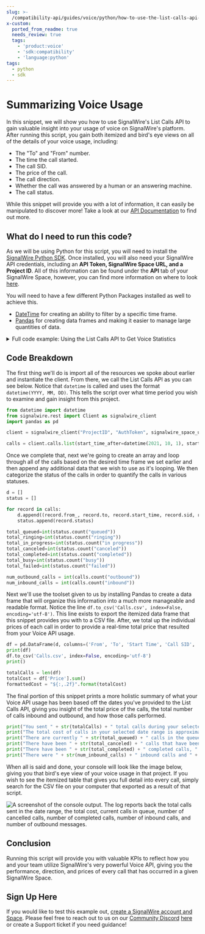 ```yaml
---
slug: >-
  /compatibility-api/guides/voice/python/how-to-use-the-list-calls-api-to-get-statistics-python
x-custom:
  ported_from_readme: true
  needs_review: true
  tags:
    - 'product:voice'
    - 'sdk:compatibility'
    - 'language:python'
tags:
  - python
  - sdk
---
```


# Summarizing Voice Usage

In this snippet, we will show you how to use SignalWire's List Calls API to gain valuable insight into your usage of voice on SignalWire's platform. After running this script, you gain both itemized and bird's eye views on all of the details of your voice usage, including:

- The "To" and "From" number.
- The time the call started.
- The call SID.
- The price of the call.
- The call direction.
- Whether the call was answered by a human or an answering machine.
- The call status.

While this snippet will provide you with a lot of information, it can easily be manipulated to discover more! Take a look at our [API Documentation](/rest/compatibility-api/endpoints/list-all-calls) to find out more.

## What do I need to run this code?

As we will be using Python for this script, you will need to install the [SignalWire Python SDK](/compatibility-api/sdks). Once installed, you will also need your SignalWire API credentials, including an **API Token, SignalWire Space URL, and a Project ID**. All of this information can be found under the **API** tab of your SignalWire Space, however, you can find more information on where to look [here](/platform/dashboard/get-started/explore).

You will need to have a few different Python Packages installed as well to achieve this.

- [DateTime](https://docs.python.org/3/library/datetime.html) for creating an ability to filter by a specific time frame.
- [Pandas](https://pandas.pydata.org/) for creating data frames and making it easier to manage large quantities of data.

<details>
  <summary>Full code example: Using the List Calls API to Get Voice Statistics</summary>

```python
from datetime import datetime
from signalwire.rest import Client as signalwire_client
import pandas as pd

client = signalwire_client("ProjectID", "AuthToken", signalwire_space_url='example.signalwire.com')

calls = client.calls.list(start_time_after=datetime(2021, 10, 1), start_time_before=datetime(2021, 10, 31))


d = []
status = []

for record in calls:
    d.append((record.from_, record.to, record.start_time, record.sid, record.price, record.direction, record.answered_by, record.status))
    status.append(record.status)

total_queued=int(status.count("queued"))
total_ringing=int(status.count("ringing"))
total_in_progress=int(status.count("in progress"))
total_canceled=int(status.count("canceled"))
total_completed=int(status.count("completed"))
total_busy=int(status.count("busy"))
total_failed=int(status.count("failed"))

num_outbound_calls = int(calls.count("outbound"))
num_inbound_calls = int(calls.count("inbound"))

df = pd.DataFrame(d, columns=('From', 'To', 'Start Time', 'Call SID',  'Price', 'Call Direction', 'Answered By', 'Call Status'))
print(df)
df.to_csv('Calls.csv', index=False, encoding='utf-8')
print()

totalCalls = len(df)
totalCost = df['Price'].sum()
formattedCost = "${:,.2f}".format(totalCost)

print("You sent " + str(totalCalls) + " total calls during your selected date range.")
print("The total cost of calls in your selected date range is approximately " + formattedCost + " USD.")
print("There are currently " + str(total_queued) + " calls in the queue, with " + str(total_ringing) + " currently ringing and " + str(total_in_progress) + " currently in progress.")
print("There have been " + str(total_canceled) + " calls that have been canceled.")
print("There have been " + str(total_completed) + " completed calls, " + str(total_busy) + " calls marked as busy, and " + str(total_failed) + " failed calls.")
print("There were " + str(num_inbound_calls) + " inbound calls and " + str(num_outbound_calls) + " outbound calls.")
```

</details>

## Code Breakdown

The first thing we'll do is import all of the resources we spoke about earlier and instantiate the client. From there, we call the List Calls API as you can see below. Notice that `datetime` is called and uses the format `datetime(YYYY, MM, DD)`. This tells the script over what time period you wish to examine and gain insight from this project.

```python
from datetime import datetime
from signalwire.rest import Client as signalwire_client
import pandas as pd

client = signalwire_client("ProjectID", "AuthToken", signalwire_space_url='example.signalwire.com')

calls = client.calls.list(start_time_after=datetime(2021, 10, 1), start_time_before=datetime(2021, 10, 31))
```

Once we complete that, next we're going to create an array and loop through all of the calls based on the desired time frame we set earlier and then append any additional data that we wish to use as it's looping. We then categorize the status of the calls in order to quantify the calls in various statuses.

```python
d = []
status = []

for record in calls:
    d.append((record.from_, record.to, record.start_time, record.sid, record.price, record.direction, record.answered_by, record.status))
    status.append(record.status)

total_queued=int(status.count("queued"))
total_ringing=int(status.count("ringing"))
total_in_progress=int(status.count("in progress"))
total_canceled=int(status.count("canceled"))
total_completed=int(status.count("completed"))
total_busy=int(status.count("busy"))
total_failed=int(status.count("failed"))

num_outbound_calls = int(calls.count("outbound"))
num_inbound_calls = int(calls.count("inbound"))
```

Next we'll use the toolset given to us by installing Pandas to create a data frame that will organize this information into a much more manageable and readable format. Notice the line `df.to_csv('Calls.csv', index=False, encoding='utf-8')`. This line exists to export the itemized data frame that this snippet provides you with to a CSV file. After, we total up the individual prices of each call in order to provide a real-time total price that resulted from your Voice API usage.

```python
df = pd.DataFrame(d, columns=('From', 'To', 'Start Time', 'Call SID',  'Price', 'Call Direction', 'Answered By', 'Call Status'))
print(df)
df.to_csv('Calls.csv', index=False, encoding='utf-8')
print()

totalCalls = len(df)
totalCost = df['Price'].sum()
formattedCost = "${:,.2f}".format(totalCost)
```

The final portion of this snippet prints a more holistic summary of what your Voice API usage has been based off the dates you've provided to the List Calls API, giving you insight of the total price of the calls, the total number of calls inbound and outbound, and how those calls performed.

```python
print("You sent " + str(totalCalls) + " total calls during your selected date range.")
print("The total cost of calls in your selected date range is approximately " + formattedCost + " USD.")
print("There are currently " + str(total_queued) + " calls in the queue, with " + str(total_ringing) + " currently ringing and " + str(total_in_progress) + " currently in progress.")
print("There have been " + str(total_canceled) + " calls that have been canceled.")
print("There have been " + str(total_completed) + " completed calls, " + str(total_busy) + " calls marked as busy, and " + str(total_failed) + " failed calls.")
print("There were " + str(num_inbound_calls) + " inbound calls and " + str(num_outbound_calls) + " outbound calls.")
```

When all is said and done, your console will look like the image below, giving you that bird's eye view of your voice usage in that project. If you wish to see the itemized table that gives you full detail into every call, simply search for the CSV file on your computer that exported as a result of that script.

![A screenshot of the console output. The log reports back the total calls sent in the date range, the total cost, current calls in queue, number of cancelled calls, number of completed calls, number of inbound calls, and number of outbound messages.](./project-screenshot.webp)

## Conclusion

Running this script will provide you with valuable KPIs to reflect how you and your team utilize SignalWire's very powerful Voice API, giving you the performance, direction, and prices of every call that has occurred in a given SignalWire Space.

## Sign Up Here

If you would like to test this example out, [create a SignalWire account and Space](https://signalwire.com/signups/new). Please feel free to reach out to us on our [Community Discord](https://discord.com/invite/F2WNYTNjuF) [here](http://signalwire.community/) or create a Support ticket if you need guidance!

